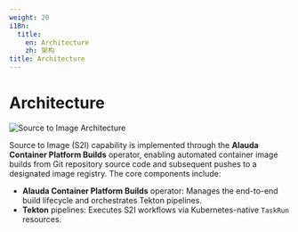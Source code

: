 ```yaml
---
weight: 20
i18n:
  title:
    en: Architecture
    zh: 架构
title: Architecture
---
```


# Architecture

![Source to Image Architecture](./../assets/s2i-archtecture.png "Source to Image Architecture")

Source to Image (S2I) capability is implemented through the **Alauda Container Platform Builds** operator,
enabling automated container image builds from Git repository source code and subsequent pushes to a designated image registry. 
The core components include:

- **Alauda Container Platform Builds** operator: Manages the end-to-end build lifecycle and orchestrates Tekton pipelines.
- **Tekton** pipelines: Executes S2I workflows via Kubernetes-native `TaskRun` resources.